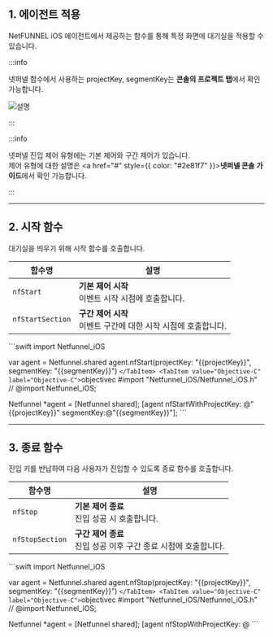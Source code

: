 
## 1. 에이전트 적용

NetFUNNEL iOS 에이전트에서 제공하는 함수를 통해 특정 화면에 대기실을 적용할 수 있습니다.

:::info

넷퍼넬 함수에서 사용하는 projectKey, segmentKey는 **콘솔의 프로젝트 탭**에서 확인 가능합니다.

![설명](/img/ios-agent/apply/ios_apply_1.png)

:::

:::info

넷퍼넬 진입 제어 유형에는 기본 제어와 구간 제어가 있습니다.  
제어 유형에 대한 설명은 <a href="#" style={{ color: "#2e81f7" }}><strong>넷퍼넬 콘솔 가이드</strong></a>에서 확인 가능합니다.

:::

---

## 2. 시작 함수

대기실을 띄우기 위해 시작 함수를 호출합니다.

<table>
  <thead>
    <tr>
      <th>함수명</th>
      <th>설명</th>
    </tr>
  </thead>
  <tbody>
    <tr>
      <td><code>nfStart</code></td>
      <td>
        <strong>기본 제어 시작</strong><br />
        이벤트 시작 시점에 호출합니다.
      </td>
    </tr>
    <tr>
      <td><code>nfStartSection</code></td>
      <td>
        <strong>구간 제어 시작</strong><br />
        이벤트 구간에 대한 시작 시점에 호출합니다.
      </td>
    </tr>
  </tbody>
</table>

<Tabs>
  <TabItem value="Swift" label="Swift">
    ```swift
import Netfunnel_iOS

var agent = Netfunnel.shared
agent.nfStart(projectKey: "{{projectKey}}", segmentKey: "{{segmentKey}}")
    ```
  </TabItem>
  <TabItem value="Objective-C" label="Objective-C">
    ```objectivec
#import "Netfunnel_iOS/Netfunnel_iOS.h" // @import Netfunnel_iOS;

Netfunnel *agent = [Netfunnel shared];
[agent nfStartWithProjectKey: @"{{projectKey}}" segmentKey:@"{{segmentKey}}"];
    ```
  </TabItem>
</Tabs>

---

## 3. 종료 함수

진입 키를 반납하여 다음 사용자가 진입할 수 있도록 종료 함수를 호출합니다.

<table>
  <thead>
    <tr>
      <th>함수명</th>
      <th>설명</th>
    </tr>
  </thead>
  <tbody>
    <tr>
      <td><code>nfStop</code></td>
      <td>
        <strong>기본 제어 종료</strong><br />
        진입 성공 시 호출합니다.
      </td>
    </tr>
    <tr>
      <td><code>nfStopSection</code></td>
      <td>
        <strong>구간 제어 종료</strong><br />
        진입 성공 이후 구간 종료 시점에 호출합니다.
      </td>
    </tr>
  </tbody>
</table>

<Tabs>
  <TabItem value="Swift" label="Swift">
    ```swift
import Netfunnel_iOS

var agent = Netfunnel.shared
agent.nfStop(projectKey: "{{projectKey}}", segmentKey: "{{segmentKey}}")
    ```
  </TabItem>
  <TabItem value="Objective-C" label="Objective-C">
    ```objectivec
#import "Netfunnel_iOS/Netfunnel_iOS.h" // @import Netfunnel_iOS;

Netfunnel *agent = [Netfunnel shared];
[agent nfStopWithProjectKey: @
    ```
  </TabItem>
</Tabs>